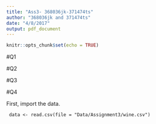```yaml
---
title: "Ass3- 368036jk-371474ts"
author: "368036jk and 371474ts"
date: "4/8/2017"
output: pdf_document
---
```


```r
knitr::opts_chunk$set(echo = TRUE)
```

#Q1


#Q2


#Q3


#Q4

First, import the data.
```
 data <- read.csv(file = "Data/Assignment3/wine.csv")
 ```
 
 